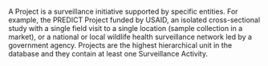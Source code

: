 <!-- # Project {.unnumbered} -->

A Project is a surveillance initiative supported by specific entities. For example, the PREDICT Project funded by USAID, an isolated cross-sectional study with a single field visit to a single location (sample collection in a market), or a national or local wildlife health surveillance network led by a government agency. Projects are the highest hierarchical unit in the database and they contain at least one Surveillance Activity.

